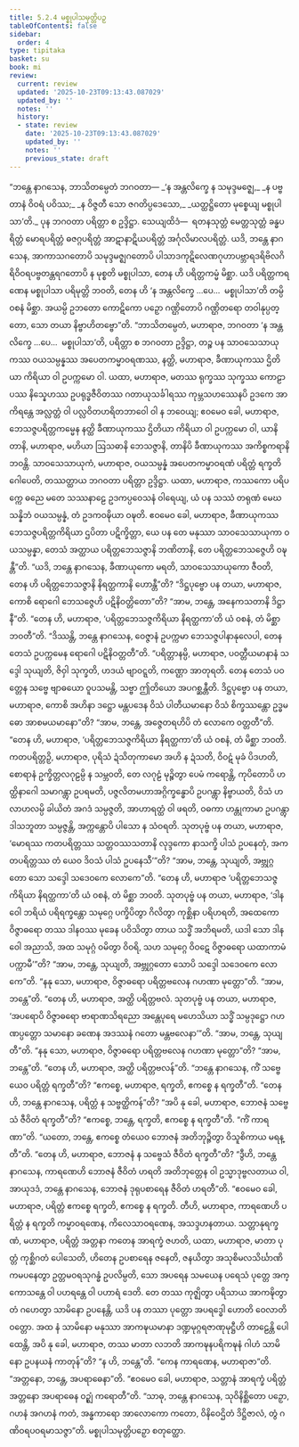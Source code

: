```yaml
---
title: 5.2.4 မစ္စုပါသမုတ္တိပဉှ
tableOfContents: false
sidebar:
  order: 4
type: tipitaka
basket: su
book: mi
review:
  current: review
  updated: '2025-10-23T09:13:43.087029'
  updated_by: ''
  notes: ''
  history:
  - state: review
    date: '2025-10-23T09:13:43.087029'
    updated_by: ''
    notes: ''
    previous_state: draft
---
```



<ReviewStatus review={frontmatter.review} showDetails={true} />

<HypothesisAnnotation frontmatter={frontmatter} />

<DynamicBreadcrumb />

<Division number="133" book="mi" e="ch" v="28">

<Paragraph number="704" book="mi">
“ဘန္တေ နာဂသေန, ဘာသိတမ္ပေတံ ဘဂဝတာ—
</Paragraph>

<Paragraph number="705" type="verses" book="mi">
_‘န အန္တလိက္ခေ န သမုဒ္ဒမဇ္ဈေ,_  
_န ပဗ္ဗတာနံ ဝိဝရံ ပဝိဿ;_  
_န ဝိဇ္ဇတီ သော ဇဂတိပ္ပဒေသော,_  
_ယတ္ထဋ္ဌိတော မုစ္စေယျ မစ္စုပါသာ’တိ._  

</Paragraph>

<Paragraph number="706" book="mi">
ပုန ဘဂဝတာ ပရိတ္တာ စ ဥဒ္ဒိဋ္ဌာ. သေယျထိဒံ—  ရတနသုတ္တံ မေတ္တသုတ္တံ ခန္ဓပရိတ္တံ မောရပရိတ္တံ ဓဇဂ္ဂပရိတ္တံ အာဋာနာဋိယပရိတ္တံ အင်္ဂုလိမာလပရိတ္တံ. ယဒိ, ဘန္တေ နာဂသေန, အာကာသဂတောပိ သမုဒ္ဒမဇ္ဈဂတောပိ ပါသာဒကုဋိလေဏဂုဟာပဗ္ဘာရဒရိဗိလဂိရိဝိဝရပဗ္ဗတန္တရဂတောပိ န မုစ္စတိ မစ္စုပါသာ, တေန ဟိ ပရိတ္တကမ္မံ မိစ္ဆာ. ယဒိ ပရိတ္တကရဏေန မစ္စုပါသာ ပရိမုတ္တိ ဘဝတိ, တေန ဟိ ‘န အန္တလိက္ခေ …ပေ…  မစ္စုပါသာ’တိ တမ္ပိ ဝစနံ မိစ္ဆာ. အယမ္ပိ ဥဘတော ကောဋိကော ပဉှော ဂဏ္ဌိတောပိ ဂဏ္ဌိတရော တဝါနုပ္ပတ္တော, သော တယာ နိဗ္ဗာဟိတဗ္ဗော”တိ.
</Paragraph>

<Paragraph number="707" book="mi">
“ဘာသိတမ္ပေတံ, မဟာရာဇ, ဘဂဝတာ ‘န အန္တလိက္ခေ …ပေ…  မစ္စုပါသာ’တိ, ပရိတ္တာ စ ဘဂဝတာ ဥဒ္ဒိဋ္ဌာ, တဉ္စ ပန သာဝသေသာယုကဿ ဝယသမ္ပန္နဿ အပေတကမ္မာဝရဏဿ, နတ္ထိ, မဟာရာဇ, ခီဏာယုကဿ ဌိတိယာ ကိရိယာ ဝါ ဥပက္ကမော ဝါ.
</Paragraph>

<Paragraph number="708" book="mi">
ယထာ, မဟာရာဇ, မတဿ ရုက္ခဿ သုက္ခဿ ကောဠာပဿ နိသ္နေဟဿ ဥပရုဒ္ဓဇီဝိတဿ ဂတာယုသင်္ခါရဿ ကုမ္ဘသဟဿေနပိ ဥဒကေ အာကိရန္တေ အလ္လတ္တံ ဝါ ပလ္လဝိတဟရိတဘာဝေါ ဝါ န ဘဝေယျ; ဧဝမေဝ ခေါ, မဟာရာဇ, ဘေသဇ္ဇပရိတ္တကမ္မေန နတ္ထိ ခီဏာယုကဿ ဌိတိယာ ကိရိယာ ဝါ ဥပက္ကမော ဝါ, ယာနိ တာနိ, မဟာရာဇ, မဟိယာ ဩသဓာနိ ဘေသဇ္ဇာနိ, တာနိပိ ခီဏာယုကဿ အကိစ္စကရာနိ ဘဝန္တိ. သာဝသေသာယုကံ, မဟာရာဇ, ဝယသမ္ပန္နံ အပေတကမ္မာဝရဏံ ပရိတ္တံ ရက္ခတိ ဂေါပေတိ, တဿတ္ထာယ ဘဂဝတာ ပရိတ္တာ ဥဒ္ဒိဋ္ဌာ.
</Paragraph>

<Paragraph number="709" book="mi">
ယထာ, မဟာရာဇ, ကဿကော ပရိပက္ကေ ဓညေ မတေ သဿနာဠေ ဥဒကပ္ပဝေသနံ ဝါရေယျ, ယံ ပန သဿံ တရုဏံ မေဃသန္နိဘံ ဝယသမ္ပန္နံ, တံ ဥဒကဝဍ္ဎိယာ ဝဍ္ဎတိ. ဧဝမေဝ ခေါ, မဟာရာဇ, ခီဏာယုကဿ ဘေသဇ္ဇပရိတ္တကိရိယာ ဌပိတာ ပဋိက္ခိတ္တာ, ယေ ပန တေ မနုဿာ သာဝသေသာယုကာ ဝယသမ္ပန္နာ, တေသံ အတ္ထာယ ပရိတ္တဘေသဇ္ဇာနိ ဘဏိတာနိ, တေ ပရိတ္တဘေသဇ္ဇေဟိ ဝဍ္ဎန္တီ”တိ.
</Paragraph>

<Paragraph number="710" book="mi">
“ယဒိ, ဘန္တေ နာဂသေန, ခီဏာယုကော မရတိ, သာဝသေသာယုကော ဇီဝတိ, တေန ဟိ ပရိတ္တဘေသဇ္ဇာနိ နိရတ္ထကာနိ ဟောန္တီ”တိ? “ဒိဋ္ဌပုဗ္ဗော ပန တယာ, မဟာရာဇ, ကောစိ ရောဂေါ ဘေသဇ္ဇေဟိ ပဋိနိဝတ္တိတော”တိ? “အာမ, ဘန္တေ, အနေကသတာနိ ဒိဋ္ဌာနီ”တိ. “တေန ဟိ, မဟာရာဇ, ‘ပရိတ္တဘေသဇ္ဇကိရိယာ နိရတ္ထကာ’တိ ယံ ဝစနံ, တံ မိစ္ဆာ ဘဝတီ”တိ.
</Paragraph>

<Paragraph number="711" book="mi">
“ဒိဿန္တိ, ဘန္တေ နာဂသေန, ဝေဇ္ဇာနံ ဥပက္ကမာ ဘေသဇ္ဇပါနာနုလေပါ, တေန တေသံ ဥပက္ကမေန ရောဂေါ ပဋိနိဝတ္တတီ”တိ. “ပရိတ္တာနမ္ပိ, မဟာရာဇ, ပဝတ္တီယမာနာနံ သဒ္ဒေါ သုယျတိ, ဇိဝှါ သုက္ခတိ, ဟဒယံ ဗျာဝဋ္ဋတိ, ကဏ္ဌော အာတုရတိ. တေန တေသံ ပဝတ္တေန သဗ္ဗေ ဗျာဓယော ဝူပသမန္တိ, သဗ္ဗာ ဤတိယော အပဂစ္ဆန္တီတိ.
</Paragraph>

<Paragraph number="712" book="mi">
ဒိဋ္ဌပုဗ္ဗော ပန တယာ, မဟာရာဇ, ကောစိ အဟိနာ ဒဋ္ဌော မန္တပဒေန ဝိသံ ပါတီယမာနော ဝိသံ စိက္ခဿန္တော ဥဒ္ဓမဓော အာစမယမာနော”တိ? “အာမ, ဘန္တေ, အဇ္ဇေတရဟိပိ တံ လောကေ ဝတ္တတီ”တိ. “တေန ဟိ, မဟာရာဇ, ‘ပရိတ္တဘေသဇ္ဇကိရိယာ နိရတ္ထကာ’တိ ယံ ဝစနံ, တံ မိစ္ဆာ ဘဝတိ. ကတပရိတ္တဉှိ, မဟာရာဇ, ပုရိသံ ဍံသိတုကာမော အဟိ န ဍံသတိ, ဝိဝဋံ မုခံ ပိဒဟတိ, စောရာနံ ဥက္ခိတ္တလဂုဠမ္ပိ န သမ္ဘဝတိ, တေ လဂုဠံ မုဉ္စိတွာ ပေမံ ကရောန္တိ, ကုပိတောပိ ဟတ္ထိနာဂေါ သမာဂန္တွာ ဥပရမတိ, ပဇ္ဇလိတမဟာအဂ္ဂိက္ခန္ဓောပိ ဥပဂန္တွာ နိဗ္ဗာယတိ, ဝိသံ ဟလာဟလမ္ပိ ခါယိတံ အဂဒံ သမ္ပဇ္ဇတိ, အာဟာရတ္ထံ ဝါ ဖရတိ, ဝဓကာ ဟန္တုကာမာ ဥပဂန္တွာ ဒါသဘူတာ သမ္ပဇ္ဇန္တိ, အက္ကန္တောပိ ပါသော န သံဝရတိ.
</Paragraph>

<Paragraph number="713" book="mi">
သုတပုဗ္ဗံ ပန တယာ, မဟာရာဇ, ‘မောရဿ ကတပရိတ္တဿ သတ္တဝဿသတာနိ လုဒ္ဒကော နာသက္ခိ ပါသံ ဥပနေတုံ, အကတပရိတ္တဿ တံ ယေဝ ဒိဝသံ ပါသံ ဥပနေသီ’”တိ? “အာမ, ဘန္တေ, သုယျတိ, အဗ္ဘုဂ္ဂတော သော သဒ္ဒေါ သဒေဝကေ လောကေ”တိ. “တေန ဟိ, မဟာရာဇ ‘ပရိတ္တဘေသဇ္ဇကိရိယာ နိရတ္ထကာ’တိ ယံ ဝစနံ, တံ မိစ္ဆာ ဘဝတိ.
</Paragraph>

<Paragraph number="714" book="mi">
သုတပုဗ္ဗံ ပန တယာ, မဟာရာဇ, ‘ဒါနဝေါ ဘရိယံ ပရိရက္ခန္တော သမုဂ္ဂေ ပက္ခိပိတွာ ဂိလိတွာ ကုစ္ဆိနာ ပရိဟရတိ, အထေကော ဝိဇ္ဇာဓရော တဿ ဒါနဝဿ မုခေန ပဝိသိတွာ တာယ သဒ္ဓိံ အဘိရမတိ, ယဒါ သော ဒါနဝေါ အညာသိ, အထ သမုဂ္ဂံ ဝမိတွာ ဝိဝရိ, သဟ သမုဂ္ဂေ ဝိဝဋေ ဝိဇ္ဇာဓရော ယထာကာမံ ပက္ကာမီ’”တိ? “အာမ, ဘန္တေ, သုယျတိ, အဗ္ဘုဂ္ဂတော သောပိ သဒ္ဒေါ သဒေဝကေ လောကေ”တိ. “နနု သော, မဟာရာဇ, ဝိဇ္ဇာဓရော ပရိတ္တဗလေန ဂဟဏာ မုတ္တော”တိ. “အာမ, ဘန္တေ”တိ. “တေန ဟိ, မဟာရာဇ, အတ္ထိ ပရိတ္တဗလံ.
</Paragraph>

<Paragraph number="715" book="mi">
သုတပုဗ္ဗံ ပန တယာ, မဟာရာဇ, ‘အပရောပိ ဝိဇ္ဇာဓရော ဗာရာဏသိရညော အန္တေပုရေ မဟေသိယာ သဒ္ဓိံ သမ္ပဒုဋ္ဌော ဂဟဏပ္ပတ္တော သမာနော ခဏေန အဒဿနံ ဂတော မန္တဗလေနာ’”တိ. “အာမ, ဘန္တေ, သုယျတီ”တိ. “နနု သော, မဟာရာဇ, ဝိဇ္ဇာဓရော ပရိတ္တဗလေန ဂဟဏာ မုတ္တော”တိ? “အာမ, ဘန္တေ”တိ. “တေန ဟိ, မဟာရာဇ, အတ္ထိ ပရိတ္တဗလန်”တိ.
</Paragraph>

<Paragraph number="716" book="mi">
“ဘန္တေ နာဂသေန, ကိံ သဗ္ဗေယေဝ ပရိတ္တံ ရက္ခတီ”တိ? “ဧကစ္စေ, မဟာရာဇ, ရက္ခတိ, ဧကစ္စေ န ရက္ခတီ”တိ. “တေန ဟိ, ဘန္တေ နာဂသေန, ပရိတ္တံ န သဗ္ဗတ္ထိကန်”တိ? “အပိ နု ခေါ, မဟာရာဇ, ဘောဇနံ သဗ္ဗေသံ ဇီဝိတံ ရက္ခတီ”တိ? “ဧကစ္စေ, ဘန္တေ, ရက္ခတိ, ဧကစ္စေ န ရက္ခတီ”တိ. “ကိံ ကာရဏာ”တိ. “ယတော, ဘန္တေ, ဧကစ္စေ တံယေဝ ဘောဇနံ အတိဘုဉ္ဇိတွာ ဝိသူစိကာယ မရန္တီ”တိ. “တေန ဟိ, မဟာရာဇ, ဘောဇနံ န သဗ္ဗေသံ ဇီဝိတံ ရက္ခတီ”တိ? “ဒွီဟိ, ဘန္တေ နာဂသေန, ကာရဏေဟိ ဘောဇနံ ဇီဝိတံ ဟရတိ အတိဘုတ္တေန ဝါ ဥသ္မာဒုဗ္ဗလတာယ ဝါ, အာယုဒဒံ, ဘန္တေ နာဂသေန, ဘောဇနံ ဒုရုပစာရေန ဇီဝိတံ ဟရတီ”တိ. “ဧဝမေဝ ခေါ, မဟာရာဇ, ပရိတ္တံ ဧကစ္စေ ရက္ခတိ, ဧကစ္စေ န ရက္ခတိ.
</Paragraph>

<Paragraph number="717" book="mi">
တီဟိ, မဟာရာဇ, ကာရဏေဟိ ပရိတ္တံ န ရက္ခတိ ကမ္မာဝရဏေန, ကိလေသာဝရဏေန, အသဒ္ဒဟနတာယ. သတ္တာနုရက္ခဏံ, မဟာရာဇ, ပရိတ္တံ အတ္တနာ ကတေန အာရက္ခံ ဇဟတိ, ယထာ, မဟာရာဇ, မာတာ ပုတ္တံ ကုစ္ဆိဂတံ ပေါသေတိ, ဟိတေန ဥပစာရေန ဇနေတိ, ဇနယိတွာ အသုစိမလသိင်္ဃာဏိကမပနေတွာ ဥတ္တမဝရသုဂန္ဓံ ဥပလိမ္ပတိ, သော အပရေန သမယေန ပရေသံ ပုတ္တေ အက္ကောသန္တေ ဝါ ပဟရန္တေ ဝါ ပဟာရံ ဒေတိ. တေ တဿ ကုဇ္ဈိတွာ ပရိသာယ အာကဍ္ဎိတွာ တံ ဂဟေတွာ သာမိနော ဥပနေန္တိ, ယဒိ ပန တဿာ ပုတ္တော အပရဒ္ဓေါ ဟောတိ ဝေလာတိဝတ္တော. အထ နံ သာမိနော မနုဿာ အာကဍ္ဎယမာနာ ဒဏ္ဍမုဂ္ဂရဇာဏုမုဋ္ဌီဟိ တာဠေန္တိ ပေါထေန္တိ, အပိ နု ခေါ, မဟာရာဇ, တဿ မာတာ လဘတိ အာကဍ္ဎနပရိကဍ္ဎနံ ဂါဟံ သာမိနော ဥပနယနံ ကာတုန်”တိ? “န ဟိ, ဘန္တေ”တိ. “ကေန ကာရဏေန, မဟာရာဇာ”တိ. “အတ္တနော, ဘန္တေ, အပရာဓေနာ”တိ. “ဧဝမေဝ ခေါ, မဟာရာဇ, သတ္တာနံ အာရက္ခံ ပရိတ္တံ အတ္တနော အပရာဓေန ဝဉ္ဈံ ကရောတီ”တိ. “သာဓု, ဘန္တေ နာဂသေန, သုဝိနိစ္ဆိတော ပဉှော, ဂဟနံ အဂဟနံ ကတံ, အန္ဓကာရော အာလောကော ကတော, ဝိနိဝေဌိတံ ဒိဋ္ဌိဇာလံ, တွံ ဂဏိဝရပဝရမာသဇ္ဇာ”တိ.

</Paragraph>
</Division>

<Paragraph number="718" type="center" book="mi">
မစ္စုပါသမုတ္တိပဉှော စတုတ္ထော.
</Paragraph>